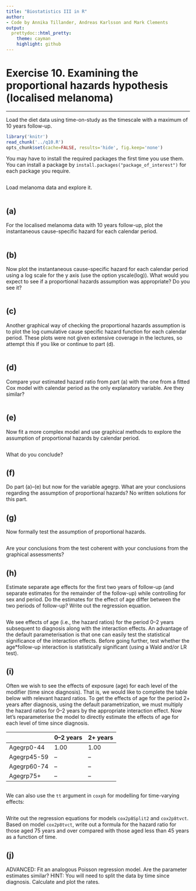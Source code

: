```yaml
---
title: "Biostatistics III in R"
author:
- Code by Annika Tillander, Andreas Karlsson and Mark Clements
output:
  prettydoc::html_pretty:
    theme: cayman
    highlight: github
---
```



# Exercise 10. Examining the proportional hazards hypothesis (localised melanoma) #

-----------

Load the diet data using time-on-study as the timescale with a maximum of 10 years follow-up.

```r
library('knitr')
read_chunk('../q10.R')
opts_chunk$set(cache=FALSE, results='hide', fig.keep='none')
```

You may have to install the required packages the first time you use them. You can install a package by `install.packages("package_of_interest")` for each package you require.

```r
```
Load melanoma data and explore it.

```r
```

## (a) ## 
For the localised melanoma data with 10 years follow-up, plot the instantaneous cause-specific hazard for each calendar period.


```r
```

## (b) ## 
Now plot the instantaneous cause-specific hazard for each calendar period using a log scale for the y axis (use the option yscale(log)). What would you expect to see if a proportional hazards assumption was appropriate? Do you see it?

```r
```

## (c) ## 
Another graphical way of checking the proportional hazards assumption is to plot the log cumulative cause specific hazard function for each calendar period. These plots were not given extensive coverage in the lectures, so attempt this if you like or continue to part (d).

```r
```

## (d) ## 
Compare your estimated hazard ratio from part (a) with the one from a fitted Cox model with calendar period as the only explanatory variable. Are they similar?

```r
```

## (e) ## 
Now fit a more complex model and use graphical methods to explore the assumption of proportional hazards by calendar period.

```r
```

What do you conclude?

## (f) ## 
Do part (a)–(e) but now for the variable agegrp. What are your conclusions regarding the assumption of proportional hazards? No written solutions for this part.

## (g) ## 
Now formally test the assumption of proportional hazards.

```r
```

Are your conclusions from the test coherent with your conclusions from the graphical assessments?

## (h) ## 
Estimate separate age effects for the first two years of follow-up (and separate estimates for the remainder of the follow-up) while controlling for sex and period. Do the estimates for the effect of age differ between the two periods of follow-up? Write out the regression equation.

```r
```

We see effects of age (i.e., the hazard ratios) for the period 0–2 years subsequent to diagnosis along with the interaction effects. An advantage of the default parameterisation is that one can easily test the statistical significance of the interaction effects. Before going further, test whether the age*follow-up interaction is statistically significant (using a Wald and/or LR test).

## (i) ## 
Often we wish to see the effects of exposure (age) for each level of the modifier (time since diagnosis). That is, we would like to complete the table below with relevant hazard ratios. To get the effects of age for the period 2+ years after diagnosis, using the default parametrization, we must multiply the hazard ratios for 0–2 years by the appropriate interaction effect. Now let’s reparameterise the model to directly estimate the effects of age for each level of time since diagnosis.

              0–2 years   2+ years
------------- ----------- ----------
  Agegrp0-44     1.00        1.00
  Agegrp45-59    --          --
  Agegrp60-74    --          -- 
  Agegrp75+      --          --


```r
```

We can also use the `tt` argument in `coxph` for modelling for time-varying effects:

```r
```

Write out the regression equations for models `cox2p8Split2` and `cox2p8tvct`. Based on model `cox2p8tvct`, write out a formula for the hazard ratio for those aged 75 years and over compared with those aged less than 45 years as a function of time.



## (j) ## 

ADVANCED: Fit an analogous Poisson regression model. Are the parameter estimates similar? HINT: You will need to split the data by time since diagnosis. Calculate and plot the rates.

<!-- ```{r 10.j} -->
<!-- ``` -->

